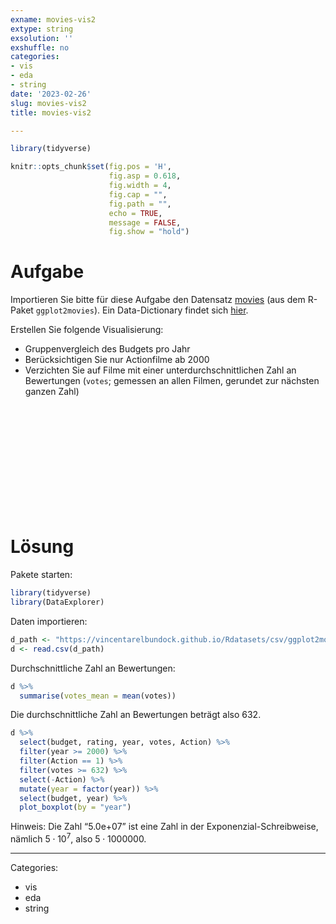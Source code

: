 ```yaml
---
exname: movies-vis2
extype: string
exsolution: ''
exshuffle: no
categories:
- vis
- eda
- string
date: '2023-02-26'
slug: movies-vis2
title: movies-vis2

---
```





```r
library(tidyverse)
```


```r
knitr::opts_chunk$set(fig.pos = 'H',
                      fig.asp = 0.618,
                      fig.width = 4,
                      fig.cap = "", 
                      fig.path = "",
                      echo = TRUE,
                      message = FALSE,
                      fig.show = "hold")

```






# Aufgabe

Importieren Sie bitte für diese Aufgabe den Datensatz [movies](https://vincentarelbundock.github.io/Rdatasets/csv/ggplot2movies/movies.csv) (aus dem R-Paket `ggplot2movies`).
Ein Data-Dictionary findet sich [hier](https://vincentarelbundock.github.io/Rdatasets/doc/ggplot2movies/movies.html).

Erstellen Sie folgende Visualisierung:

- Gruppenvergleich des Budgets pro Jahr
- Berücksichtigen Sie nur Actionfilme ab 2000
- Verzichten Sie auf Filme mit einer unterdurchschnittlichen Zahl an Bewertungen (`votes`; gemessen an allen Filmen, gerundet zur nächsten ganzen Zahl)





</br>
</br>
</br>
</br>
</br>
</br>
</br>
</br>
</br>
</br>

# Lösung

Pakete starten:

```r
library(tidyverse)
library(DataExplorer)
```



Daten importieren:

```r
d_path <- "https://vincentarelbundock.github.io/Rdatasets/csv/ggplot2movies/movies.csv"
d <- read.csv(d_path)
```


Durchschnittliche Zahl an Bewertungen:

```r
d %>% 
  summarise(votes_mean = mean(votes))
```

Die durchschnittliche Zahl an Bewertungen beträgt also 632. 


```r
d %>% 
  select(budget, rating, year, votes, Action) %>% 
  filter(year >= 2000) %>% 
  filter(Action == 1) %>% 
  filter(votes >= 632) %>% 
  select(-Action) %>% 
  mutate(year = factor(year)) %>% 
  select(budget, year) %>% 
  plot_boxplot(by = "year")
```


Hinweis: Die Zahl "5.0e+07" ist eine Zahl in der Exponenzial-Schreibweise, nämlich $5\cdot10^7$, also $5 \cdot 1000000$.





---

Categories: 

- vis
- eda
- string

